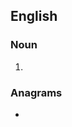 ==English==

===Noun===
{{head|en|noun form}}

# {{plural of|en|Renoir}}

===Anagrams===
* {{anagrams|en|a=einorrs|Norries|Rierson|ironers|norries|snorier}}